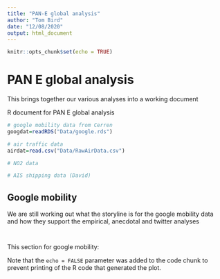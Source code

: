 ```yaml
---
title: "PAN-E global analysis"
author: "Tom Bird"
date: "12/08/2020"
output: html_document
---
```


```r
knitr::opts_chunk$set(echo = TRUE)
```

# PAN E global analysis
This brings together our various analyses into a working document

R document for PAN E global analysis

```r
# google mobility data from Cerren
googdat=readRDS("Data/google.rds")

# air traffic data
airdat=read.csv("Data/RawAirData.csv")

# NO2 data

# AIS shipping data (David)
```

## Google mobility
We are still working out what the storyline is for the google mobility data and how they support the empirical, anecdotal and twitter analyses 

```r

```

```r

```


This section for google mobility:



Note that the `echo = FALSE` parameter was added to the code chunk to prevent printing of the R code that generated the plot.
